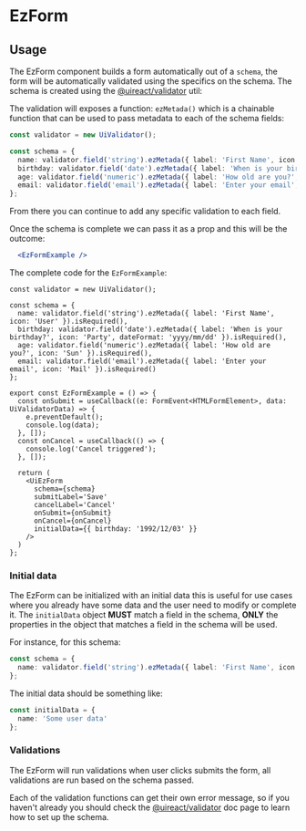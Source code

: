 

# EzForm

<Metadata packageName='expando' packageJson={packageJson} includeInformation description='Create validated forms quickly and easily with a schema object' />

## Usage

The EzForm component builds a form automatically out of a `schema`, the form will be automatically validated using the specifics on the schema. The schema is created using the [@uireact/validator](./validator) util:

The validation will exposes a function: `ezMetada()` which is a chainable function that can be used to pass metadata to each of the schema fields:

```ts
const validator = new UiValidator();

const schema = {
  name: validator.field('string').ezMetada({ label: 'First Name', icon: 'User' }).isRequired(),
  birthday: validator.field('date').ezMetada({ label: 'When is your birthday?', icon: 'Party', dateFormat: 'yyyy/mm/dd' }).isRequired(),
  age: validator.field('numeric').ezMetada({ label: 'How old are you?', icon: 'Sun' }).isRequired(),
  email: validator.field('email').ezMetada({ label: 'Enter your email', icon: 'Mail' }).isRequired()
};
```
From there you can continue to add any specific validation to each field.

Once the schema is complete we can pass it as a prop and this will be the outcome:

```jsx live scope={{EzFormExample}}
  <EzFormExample />
```

The complete code for the `EzFormExample`:

```tsx
const validator = new UiValidator();

const schema = {
  name: validator.field('string').ezMetada({ label: 'First Name', icon: 'User' }).isRequired(),
  birthday: validator.field('date').ezMetada({ label: 'When is your birthday?', icon: 'Party', dateFormat: 'yyyy/mm/dd' }).isRequired(),
  age: validator.field('numeric').ezMetada({ label: 'How old are you?', icon: 'Sun' }).isRequired(),
  email: validator.field('email').ezMetada({ label: 'Enter your email', icon: 'Mail' }).isRequired()
};

export const EzFormExample = () => {  
  const onSubmit = useCallback((e: FormEvent<HTMLFormElement>, data: UiValidatorData) => {
    e.preventDefault();
    console.log(data);
  }, []);
  const onCancel = useCallback(() => {
    console.log('Cancel triggered');
  }, []);

  return (
    <UiEzForm 
      schema={schema} 
      submitLabel='Save' 
      cancelLabel='Cancel' 
      onSubmit={onSubmit} 
      onCancel={onCancel} 
      initialData={{ birthday: '1992/12/03' }} 
    />
  )
};
```

### Initial data

The EzForm can be initialized with an initial data this is useful for use cases where you already have some data and the user need to modify or complete it.
The `initialData` object **MUST** match a field in the schema, **ONLY** the properties in the object that matches a field in the schema will be used.

For instance, for this schema:

```ts
const schema = {
  name: validator.field('string').ezMetada({ label: 'First Name', icon: 'User' }).isRequired()
};
```

The initial data should be something like: 

```ts
const initialData = {
  name: 'Some user data'
};
```

### Validations

The EzForm will run validations when user clicks submits the form, all validations are run based on the schema passed.

Each of the validation functions can get their own error message, so if you haven't already you should check the [@uireact/validator](./validator) doc page to learn how to set up the schema.

